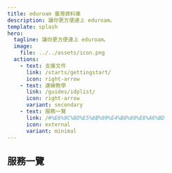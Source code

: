 ```yaml
---
title: eduroam 臺灣資料庫
description: 讓你更方便連上 eduroam。
template: splash
hero:
  tagline: 讓你更方便連上 eduroam。
  image:
    file: ../../assets/icon.png
  actions:
    - text: 支援文件
      link: /starts/gettingstart/
      icon: right-arrow
    - text: 連線教學
      link: /guides/idplist/
      icon: right-arrow
      variant: secondary
    - text: 服務一覽
      link: /#%E6%9C%8D%E5%8B%99%E4%B8%80%E8%A6%BD
      icon: external
      variant: minimal
---
```



## 服務一覽

<CardGrid>
	<LinkCard
	title="IdP 設定檔資料庫"
	href="/services/idp_profile_db/"
	description="用於 geteduroam 程式的設定檔。"
	/>
	<LinkCard
	title="IdP Realm & 憑證資料庫"
	href="/services/idp_realm_cert_db/"
	description="臺灣目前所有接入學術漫遊的機構清單、以及其 RADIUS 伺服器憑證。"
	/>
	<LinkCard
	title="設定檔線上 / 單機生成器"
	href="/services/profile_gen/"
	description="可即時生成任意單位的設定檔，使用中國科大與西安科大的測試伺服器，單機版亦支援地端 RADIUS 主機。"
	/>
	<LinkCard
	title="TANetRoaming 向上相容設定檔"
	href="/services/offload/"
	description="內部實驗中，未來將可以使不支援 EAP 認證的 IdP 可使用 eduroam 服務。"
	/>
</CardGrid>